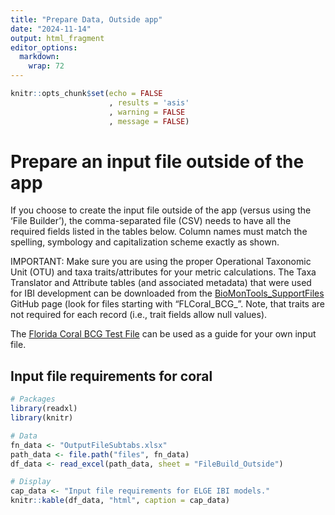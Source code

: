```yaml
---
title: "Prepare Data, Outside app"
date: "2024-11-14"
output: html_fragment
editor_options: 
  markdown: 
    wrap: 72
---
```


```r
knitr::opts_chunk$set(echo = FALSE
                      , results = 'asis'
                      , warning = FALSE
                      , message = FALSE)
```

# Prepare an input file outside of the app

If you choose to create the input file outside of the app (versus using
the 'File Builder'), the comma-separated file (CSV) needs to have all
the required fields listed in the tables below. Column names must match the spelling, symbology
and capitalization scheme exactly as shown.

IMPORTANT: Make sure you are using the proper Operational Taxonomic Unit
(OTU) and taxa traits/attributes for your metric calculations. The Taxa
Translator and Attribute tables (and associated metadata) that were used
for IBI development can be downloaded from the
<a href="https://github.com/leppott/BioMonTools_SupportFiles/tree/main/data/taxa_official" target = "_blank">BioMonTools_SupportFiles</a>
GitHub page (look for files starting with "FLCoral_BCG\_". Note, that
traits are not required for each record (i.e., trait fields allow null
values).

The
<a href="https://raw.githubusercontent.com/Blocktt/ShinyAppDocuments/main/FLCoral_BCGCalc/Example_Files/FL_BCG_FileBuilder_Input_20240328.csv" target="_blank">Florida
Coral BCG Test File</a> can be used as a guide for your own input file.

## Input file requirements for coral

```r
# Packages
library(readxl)
library(knitr)

# Data
fn_data <- "OutputFileSubtabs.xlsx"
path_data <- file.path("files", fn_data)
df_data <- read_excel(path_data, sheet = "FileBuild_Outside")

# Display
cap_data <- "Input file requirements for ELGE IBI models."
knitr::kable(df_data, "html", caption = cap_data)
```

